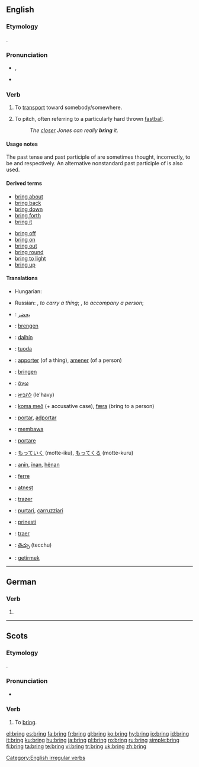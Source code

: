 ==English==

{{rank|c.|strong|dead|399|bring|returned|seems|soul}}

===Etymology===
{{OE.}} {{term|bringan|lang=ang}}.

===Pronunciation===
*{{IPA|/ˈbɹɪŋ/}}, {{SAMPA|/"brIN/}}
*{{audio|en-us-bring.ogg|Audio (US)}}
*:{{rhymes|ɪŋ}}

===Verb===
{{en-verb|brings|bringing|brought|brought}}

# {{transitive}} To [[transport]] toward somebody/somewhere.
# {{baseball}} To pitch, often referring to a particularly hard thrown [[fastball]].
#: ''The [[closer]] Jones can really '''bring''' it.''

====Usage notes====
The past tense and past participle of {{term|bring}} are sometimes thought, incorrectly, to be {{term|brang}} and {{term|brung}} respectively. An alternative nonstandard past participle of {{term|broughten}} is also used.

====Derived terms====
{{rel-top|terms derived from "bring"}}
*[[bring about]]
*[[bring back]]
*[[bring down]]
*[[bring forth]]
*[[bring it]]
{{rel-mid}}
*[[bring off]]
*[[bring on]]
*[[bring out]]
*[[bring round]]
*[[bring to light]]
*[[bring up]]
{{rel-bottom}}

====Translations====
{{trans-top|(transitive) to transport toward somebody/somewhere}}
* Hungarian: {{t|hu|hoz}}
{{trans-mid}}
* Russian: {{t|ru|приносить|sc=Cyrl|tr=prinosít'}} {{impf}}, {{t|ru|принести|sc=Cyrl|tr=prin'estí}} {{pf}} ''to carry a thing''; {{t|ru|приводить|sc=Cyrl|tr=prvodít'}} {{impf}}, {{t|ru|привести|sc=Cyrl|tr=priv'estí}} {{pf}} ''to accompany a person'';
{{trans-bottom}}

{{trans-top|baseball: to pitch, often referring to a particularly hard thrown fastball}}
{{trans-mid}}
{{trans-bottom}}

{{checktrans-top}}
*{{ttbc|Arabic}}: [[يحضر]]
*{{ttbc|Dutch}}: [[brengen]]
*{{ttbc|Filipino}}: [[dalhín]]
*{{ttbc|Finnish}}: [[tuoda]]
*{{ttbc|French}}: [[apporter]] (of a thing), [[amener]] (of a person)
*{{ttbc|German}}: [[bringen]]
*{{ttbc|Greek, Ancient}}: [[ἄγω]]
*{{ttbc|Hebrew}}: [[להביא]] (le'havy)
*{{ttbc|Icelandic}}: [[koma með]] (+ accusative case), [[færa]] (bring to a person)
*{{ttbc|Ido}}: [[portar]], [[adportar]]
*{{ttbc|Indonesian}}: [[bawa|membawa]]
*{{ttbc|Italian}}: [[portare]]
{{checktrans-mid}}
*{{ttbc|Japanese}}: [[もっていく]] (motte-iku), [[もってくる]] (motte-kuru)
*{{ttbc|Kurdish}}: [[anîn]], [[înan]], [[hênan]]
*{{ttbc|Latin}}: [[ferre]]
*{{ttbc|Latvian}}: [[atnest]]
*{{ttbc|Portuguese}}: [[trazer]]
*{{ttbc|Sicilian}}: [[purtari]], [[carruzziari]]
*{{ttbc|Slovene}}: [[prinesti]]
*{{ttbc|Spanish}}: [[traer]]
*{{ttbc|Telugu}}: [[తెచ్చు]] (tecchu)
*{{ttbc|Turkish}}: [[getirmek]]
{{checktrans-bottom}}

[[Category:English irregular verbs]]

----

==German==

===Verb===
{{infl|de|verb form}}

# {{form of|The imperative of second-person singular|[[bringen]]}}

----

==Scots==

===Etymology===
{{OE.|sco}} {{term|bringan|lang=ang}}.

===Pronunciation===
*{{IPA|/brɪŋ/}}

===Verb===
{{sco-verb|brings|bringin|brocht}}

# To [[#English|bring]].

[[el:bring]]
[[es:bring]]
[[fa:bring]]
[[fr:bring]]
[[gl:bring]]
[[ko:bring]]
[[hy:bring]]
[[io:bring]]
[[id:bring]]
[[it:bring]]
[[ku:bring]]
[[hu:bring]]
[[ja:bring]]
[[pl:bring]]
[[ro:bring]]
[[ru:bring]]
[[simple:bring]]
[[fi:bring]]
[[ta:bring]]
[[te:bring]]
[[vi:bring]]
[[tr:bring]]
[[uk:bring]]
[[zh:bring]]
